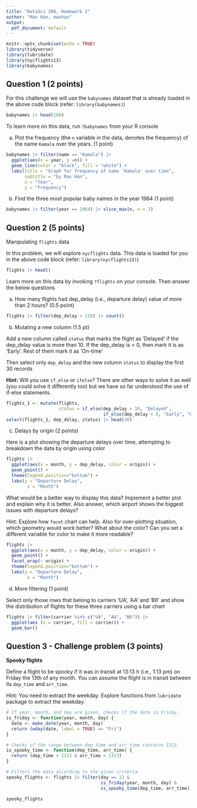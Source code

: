 ```yaml
---
title: "DataSci 306, Homework 2"
author: "Max Han, maxhan"
output:
  pdf_document: default
---
```


```r
knitr::opts_chunk$set(echo = TRUE)
library(tidyverse)
library(lubridate)
library(nycflights13)
library(babynames)
```


## Question 1 (2 points)

For this challenge we will use the `babynames` dataset that is already loaded in the above code block (refer: `library(babynames)`)

```r
babynames |> head(100)
```
To learn more on this data, run `?babynames` from your R console

(a) Plot the frequency (the `n` variable in the data, denotes the frequency) of the name `Kamala` over the years. (1 point)

```r
babynames |> filter(name == "Kamala") |>
  ggplot(aes(x = year, y =n)) + 
  geom_line(color = "black", fill = "white") +
  labs(title = "Graph for frequency of name 'Kamala' over time",
       subtitle = "by Max Han",
       x = "Year",
       y = "Frequency")
```


(b) Find the three most popular baby names in the year 1964 (1 point)

```r
babynames |> filter(year == 1964) |> slice_max(n, n = 3)
```


## Question 2 (5 points)

Manipulating `flights` data

In this problem, we will explore `nycflights` data.  This data is loaded for you in the above code block (refer: `library(nycflights13)`)

```r
flights |> head()
```

Learn more on this data by invoking `?flights` on your console. Then answer the below questions



(a) How many flights had dep_delay (i.e., departure delay) value of more than 2 hours? (0.5 point)


```r
flights |> filter(dep_delay > 120) |> count()
```

(b) Mutating a new column (1.5 pt)

Add a new column called `status` that marks the flight as 'Delayed' if the dep_delay value is more than 10. If the dep_delay is < 0, then mark it is as 'Early'. Rest of them mark it as 'On-time'

Then select only `dep_delay` and the new column `status` to display the first 30 records

**Hint:** Will you use `if_else` or `ifelse`?  There are other ways to solve it as well (you could solve it differently too) but we have so far understood the use of if-else statements.


```r

flights_1 <- mutate(flights, 
                    status = if_else(dep_delay > 10, "Delayed", 
                                     if_else(dep_delay < 0, "Early", "On-time")))
select(flights_1, dep_delay, status) |> head(30)
```


(c) Delays by origin (2 points)

Here is a plot showing the departure delays over time, attempting to breakdown the data by origin using color

```r
flights |>
  ggplot(aes(x = month, y = dep_delay, color = origin)) +
  geom_point() + 
  theme(legend.position="bottom") + 
  labs(y = "Departure Delay",
        x = "Month")
```

What would be a better way to display this data? Implement a better plot and explain why it is better.
Also answer, which airport shows the biggest issues with departure delays? 

Hint: Explore how `facet` chart can help. Also for over-plotting situation, which geometry would work better? What about the color? Can you set a different variable for color to make it more readable?

```r
flights |>
  ggplot(aes(x = month, y = dep_delay, color = origin)) +
  geom_point() +
  facet_wrap(~ origin) + 
  theme(legend.position="bottom") + 
  labs(y = "Departure Delay",
        x = "Month")
```


(d) More filtering (1 point)

Select only those rows that belong to carriers 'UA', 'AA' and 'B6' and show the distribution of flights for these three carriers using a bar chart

```r
flights |> filter(carrier %in% c("UA", "AA", "B6")) |>
  ggplot(aes (x = carrier, fill = carrier)) +
  geom_bar()
```


## Question 3 - Challenge problem (3 points)
**Spooky flights**

Define a flight to be spooky if it was in transit at 13:13 h (i.e., 1:13 pm) on Friday the 13th of any month.
You can assume the flight is in transit between its `dep_time` and `arr_time`. 

Hint: You need to extract the weekday. Explore functions from `lubridate` package to extract the weekday.

```r
# If year, month, and day are given, checks if the date is Friday.
is_friday <- function(year, month, day) {
  date <- make_date(year, month, day)
  return (wday(date, label = TRUE) == "Fri")
}

# Checks if the range between dep_time and arr_time contains 1313.
is_spooky_time <- function(dep_time, arr_time) {
  return (dep_time < 1313 & arr_time > 1313)
}

# Filters the data according to the given criteria.
spooky_flights <- flights |> filter(day == 13 & 
                                    is_friday(year, month, day) & 
                                    is_spooky_time(dep_time, arr_time))

spooky_flights
```


